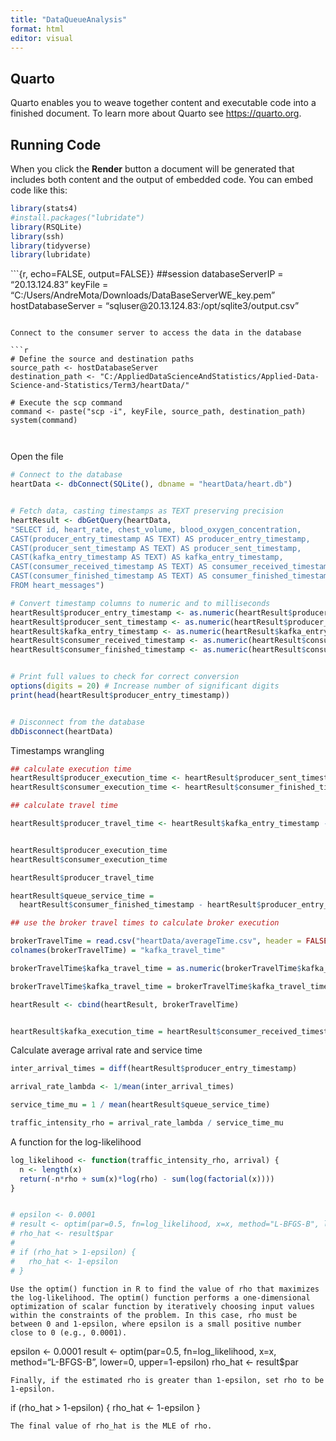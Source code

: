 ```yaml
---
title: "DataQueueAnalysis"
format: html
editor: visual
---
```


## Quarto

Quarto enables you to weave together content and executable code into a
finished document. To learn more about Quarto see <https://quarto.org>.

## Running Code

When you click the **Render** button a document will be generated that
includes both content and the output of embedded code. You can embed
code like this:

```r
library(stats4)
#install.packages("lubridate")
library(RSQLite)
library(ssh)
library(tidyverse)
library(lubridate)

```

```{r, echo=FALSE, output=FALSE}}
##session
databaseServerIP = "20.13.124.83"
keyFile = "C:/Users/AndreMota/Downloads/DataBaseServerWE_key.pem"
hostDatabaseServer = "sqluser@20.13.124.83:/opt/sqlite3/output.csv"

```

Connect to the consumer server to access the data in the database

```r

# Define the source and destination paths
source_path <- hostDatabaseServer
destination_path <- "C:/AppliedDataScienceAndStatistics/Applied-Data-Science-and-Statistics/Term3/heartData/"

# Execute the scp command
command <- paste("scp -i", keyFile, source_path, destination_path)
system(command)



```
Open the file

```r

# Connect to the database
heartData <- dbConnect(SQLite(), dbname = "heartData/heart.db")


# Fetch data, casting timestamps as TEXT preserving precision
heartResult <- dbGetQuery(heartData, 
"SELECT id, heart_rate, chest_volume, blood_oxygen_concentration, 
CAST(producer_entry_timestamp AS TEXT) AS producer_entry_timestamp,
CAST(producer_sent_timestamp AS TEXT) AS producer_sent_timestamp,
CAST(kafka_entry_timestamp AS TEXT) AS kafka_entry_timestamp,
CAST(consumer_received_timestamp AS TEXT) AS consumer_received_timestamp,
CAST(consumer_finished_timestamp AS TEXT) AS consumer_finished_timestamp
FROM heart_messages")

# Convert timestamp columns to numeric and to milliseconds
heartResult$producer_entry_timestamp <- as.numeric(heartResult$producer_entry_timestamp) * 1000
heartResult$producer_sent_timestamp <- as.numeric(heartResult$producer_sent_timestamp) * 1000
heartResult$kafka_entry_timestamp <- as.numeric(heartResult$kafka_entry_timestamp) 
heartResult$consumer_received_timestamp <- as.numeric(heartResult$consumer_received_timestamp) * 1000
heartResult$consumer_finished_timestamp <- as.numeric(heartResult$consumer_finished_timestamp) * 1000


# Print full values to check for correct conversion
options(digits = 20) # Increase number of significant digits
print(head(heartResult$producer_entry_timestamp))


# Disconnect from the database
dbDisconnect(heartData)


```


Timestamps wrangling 

```r


## calculate execution time 
heartResult$producer_execution_time <- heartResult$producer_sent_timestamp - heartResult$producer_entry_timestamp
heartResult$consumer_execution_time <- heartResult$consumer_finished_timestamp - heartResult$consumer_received_timestamp

## calculate travel time 

heartResult$producer_travel_time <- heartResult$kafka_entry_timestamp - heartResult$producer_sent_timestamp


heartResult$producer_execution_time 
heartResult$consumer_execution_time

heartResult$producer_travel_time

heartResult$queue_service_time = 
  heartResult$consumer_finished_timestamp - heartResult$producer_entry_timestamp

```


```r

## use the broker travel times to calculate broker execution

brokerTravelTime = read.csv("heartData/averageTime.csv", header = FALSE, colClasses = c("character"))
colnames(brokerTravelTime) = "kafka_travel_time"

brokerTravelTime$kafka_travel_time = as.numeric(brokerTravelTime$kafka_travel_time) 

brokerTravelTime$kafka_travel_time = brokerTravelTime$kafka_travel_time /1000

heartResult <- cbind(heartResult, brokerTravelTime)


heartResult$kafka_execution_time = heartResult$consumer_received_timestamp - heartResult$kafka_entry_timestamp - heartResult$kafka_travel_time

```



Calculate average arrival rate and service time

```r

inter_arrival_times = diff(heartResult$producer_entry_timestamp) 

arrival_rate_lambda <- 1/mean(inter_arrival_times)

service_time_mu = 1 / mean(heartResult$queue_service_time)

traffic_intensity_rho = arrival_rate_lambda / service_time_mu


```
A function for the log-likelihood

```r

log_likelihood <- function(traffic_intensity_rho, arrival) {
  n <- length(x)
  return(-n*rho + sum(x)*log(rho) - sum(log(factorial(x))))
}


# epsilon <- 0.0001
# result <- optim(par=0.5, fn=log_likelihood, x=x, method="L-BFGS-B", lower=0, upper=1-epsilon)
# rho_hat <- result$par
# 
# if (rho_hat > 1-epsilon) {
#   rho_hat <- 1-epsilon
# }


```


    Use the optim() function in R to find the value of rho that maximizes the log-likelihood. The optim() function performs a one-dimensional optimization of scalar function by iteratively choosing input values within the constraints of the problem. In this case, rho must be between 0 and 1-epsilon, where epsilon is a small positive number close to 0 (e.g., 0.0001).

epsilon <- 0.0001
result <- optim(par=0.5, fn=log_likelihood, x=x, method="L-BFGS-B", lower=0, upper=1-epsilon)
rho_hat <- result$par

    Finally, if the estimated rho is greater than 1-epsilon, set rho to be 1-epsilon.

if (rho_hat > 1-epsilon) {
  rho_hat <- 1-epsilon
}

    The final value of rho_hat is the MLE of rho.


```r



```


```r



```


```r



```


```r



```


```r



```


```r



```


```r



```

